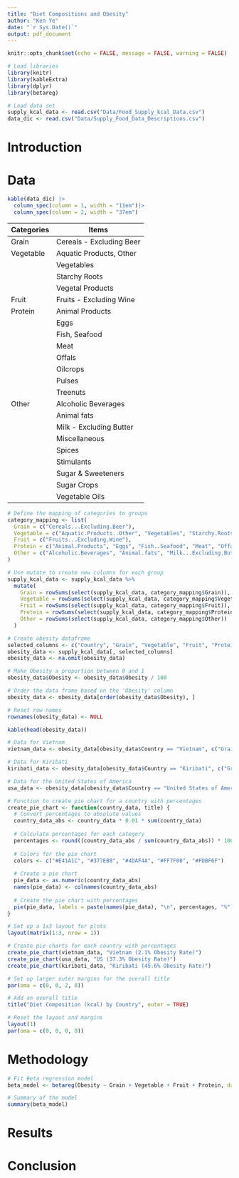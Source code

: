 ```yaml
---
title: "Diet Compositions and Obesity"
author: "Ken Ye"
date: "`r Sys.Date()`"
output: pdf_document
---
```


```r
knitr::opts_chunk$set(echo = FALSE, message = FALSE, warning = FALSE)
```

```r
# Load libraries
library(knitr)
library(kableExtra)
library(dplyr)
library(betareg)
```

```r
# Load data set
supply_kcal_data <- read.csv("Data/Food_Supply_kcal_Data.csv")
data_dic <- read.csv("Data/Supply_Food_Data_Descriptions.csv")
```

# Introduction

\newpage

# Data

```r
kable(data_dic) |>
  column_spec(column = 1, width = "11em")|> 
  column_spec(column = 2, width = "37em")
```

| Categories | Items                    |
|------------|--------------------------|
| Grain      | Cereals - Excluding Beer |
| Vegetable  | Aquatic Products, Other  |
|            | Vegetables               |
|            | Starchy Roots            |
|            | Vegetal Products         |
| Fruit      | Fruits - Excluding Wine  |
| Protein    | Animal Products          |
|            | Eggs                     |
|            | Fish, Seafood            |
|            | Meat                     |
|            | Offals                   |
|            | Oilcrops                 |
|            | Pulses                   |
|            | Treenuts                 |
| Other      | Alcoholic Beverages      |
|            | Animal fats              |
|            | Milk - Excluding Butter  |
|            | Miscellaneous            |
|            | Spices                   |
|            | Stimulants               |
|            | Sugar & Sweeteners       |
|            | Sugar Crops              |
|            | Vegetable Oils           |

```r
# Define the mapping of categories to groups
category_mapping <- list(
  Grain = c("Cereals...Excluding.Beer"),
  Vegetable = c("Aquatic.Products..Other", "Vegetables", "Starchy.Roots", "Vegetal.Products"),
  Fruit = c("Fruits...Excluding.Wine"),
  Protein = c("Animal.Products", "Eggs", "Fish..Seafood", "Meat", "Offals", "Oilcrops", "Pulses", "Treenuts"),
  Other = c("Alcoholic.Beverages", "Animal.fats", "Milk...Excluding.Butter", "Miscellaneous", "Spices", "Stimulants", "Sugar.Crops", "Sugar...Sweeteners", "Vegetable.Oils")
)

# Use mutate to create new columns for each group
supply_kcal_data <- supply_kcal_data %>%
  mutate(
    Grain = rowSums(select(supply_kcal_data, category_mapping$Grain)),
    Vegetable = rowSums(select(supply_kcal_data, category_mapping$Vegetable)),
    Fruit = rowSums(select(supply_kcal_data, category_mapping$Fruit)),
    Protein = rowSums(select(supply_kcal_data, category_mapping$Protein)),
    Other = rowSums(select(supply_kcal_data, category_mapping$Other))
  )
```

```r
# Create obesity dataframe
selected_columns <- c("Country", "Grain", "Vegetable", "Fruit", "Protein", "Other", "Obesity")
obesity_data <- supply_kcal_data[, selected_columns]
obesity_data <- na.omit(obesity_data)

# Make Obesity a proportion between 0 and 1
obesity_data$Obesity <- obesity_data$Obesity / 100

# Order the data frame based on the 'Obesity' column
obesity_data <- obesity_data[order(obesity_data$Obesity), ]

# Reset row names
rownames(obesity_data) <- NULL

kable(head(obesity_data))
```

```r
# Data for Vietnam
vietnam_data <- obesity_data[obesity_data$Country == "Vietnam", c("Grain", "Vegetable", "Fruit", "Protein", "Other")]

# Data for Kiribati
kiribati_data <- obesity_data[obesity_data$Country == "Kiribati", c("Grain", "Vegetable", "Fruit", "Protein", "Other")]

# Data for the United States of America
usa_data <- obesity_data[obesity_data$Country == "United States of America", c("Grain", "Vegetable", "Fruit", "Protein", "Other")]

# Function to create pie chart for a country with percentages
create_pie_chart <- function(country_data, title) {
  # Convert percentages to absolute values
  country_data_abs <- country_data * 0.01 * sum(country_data)
  
  # Calculate percentages for each category
  percentages <- round((country_data_abs / sum(country_data_abs)) * 100, 1)
  
  # Colors for the pie chart
  colors <- c("#E41A1C", "#377EB8", "#4DAF4A", "#FF7F00", "#FDBF6F")
  
  # Create a pie chart
  pie_data <- as.numeric(country_data_abs)
  names(pie_data) <- colnames(country_data_abs)
  
  # Create the pie chart with percentages
  pie(pie_data, labels = paste(names(pie_data), "\n", percentages, "%"), col = colors, main = title)
}

# Set up a 1x3 layout for plots
layout(matrix(1:3, nrow = 1))

# Create pie charts for each country with percentages
create_pie_chart(vietnam_data, "Vietnam (2.1% Obesity Rate)")
create_pie_chart(usa_data, "US (37.3% Obesity Rate)")
create_pie_chart(kiribati_data, "Kiribati (45.6% Obesity Rate)")

# Set up larger outer margins for the overall title
par(oma = c(0, 0, 2, 0))

# Add an overall title
title("Diet Composition (kcal) by Country", outer = TRUE)

# Reset the layout and margins
layout(1)
par(oma = c(0, 0, 0, 0))
```

\newpage

# Methodology

```r
# Fit Beta regression model
beta_model <- betareg(Obesity ~ Grain + Vegetable + Fruit + Protein, data = obesity_data)

# Summary of the model
summary(beta_model)
```

\newpage

# Results

\newpage

# Conclusion
